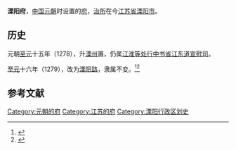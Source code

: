 {{古代行政区
|行政区名 = 溧阳府
|行政区图片 = 
<!--以下内容将显示在“基本资料”栏--> 
|简称 = 
|朝代 = [[元朝|元朝]]
|上级 = [[江东道宣慰司|江东道宣慰司]]
|行政区 = 三级行政区
|辖境 = 今[[溧阳市|溧阳市]]
|方言 = 
|毗邻 = [[建康路_(元朝)|建康路]]：[[溧水县|溧水县]]、[[句容县|句容县]]<br>[[镇江路|镇江路]]：[[金坛县|金坛县]]<br>[[常州路|常州路]]：[[宜兴府|宜兴府]]<br>[[广德路|广德路]]：[[建平县_(北宋)|建平县]]、[[广德县|广德县]]
<!--以下内容将显示在“历史”栏-->
|原称 = [[溧州|溧州]]
|后称 = [[溧阳路|溧阳路]]
|设立 = 元[[至元_(忽必烈)|至元]]十五年（1278）
|撤销 = 元[[至元_(忽必烈)|至元]]十六年（1279）
<!--以下内容将显示在“行政”栏-->
|政府官署 = 
|驻地 = 溧阳城（今[[溧城镇|溧城镇]]）
|下级行政区 = 5坊13乡2镇4步<ref>5坊：育才、仁和、瑞莲、永定、招远。13乡：永成、福贤、蕙德、德随、举福、从山、桂寿、明义、奉安、崇来、来苏、允泰、允定。2镇：举善（今戴埠）、社渚。4步（埠）：高友、周城、上兴、黄连。</ref>
}}
'''溧阳府'''，[[中国|中国]][[元朝|元朝]]时设置的[[府_(行政区划)|府]]，[[治所|治所]]在今[[江苏省|江苏省]][[溧阳市|溧阳市]]。

== 历史 ==
{{溧阳历史|collapsed=1}}
元朝[[至元_(忽必烈)|至元]]十五年（1278），升[[溧州|溧州]]置，仍属[[江淮等处行中书省|江淮等处行中书省]][[江东道宣慰司|江东道宣慰司]]。

[[至元_(忽必烈)|至元]]十六年（1279），改为[[溧阳路|溧阳路]]，隶属不变。<ref>{{Cite book | author = 溧阳县志编纂委员会 | title = 《溧阳县志》 | location = 南京 | publisher = 江苏人民出版社 | date = 1992 | ISBN = 7-214-00990-0 | language = zh-cn }}</ref><ref> {{Cite book | author = 南京市地方志编纂委员会 | title = 《南京建置志》 | location = 中国深圳 | publisher = 海天出版社 | date = 1994-07 | pages = 127-132 | ISBN = 7-80615-050-1 | accessdate = 2015-01-29 | url = http://dfz.nanjing.gov.cn/17745/17746/201003/t20100311_985688.html | language = zh-cn | quote =  | deadurl = yes | archiveurl = https://web.archive.org/web/20150129083901/http://dfz.nanjing.gov.cn/17745/17746/201003/t20100311_985688.html | archivedate = 2015-01-29 }} </ref>

== 参考文献 ==
{{Reflist}}

{{元朝行政区划小作品}}
{{DEFAULTSORT:L}}
[[Category:元朝的府|Category:元朝的府]]
[[Category:江苏的府|Category:江苏的府]]
[[Category:溧阳行政区划史|Category:溧阳行政区划史]]